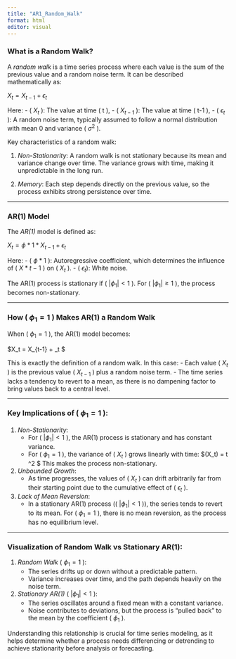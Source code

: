 ```yaml
---
title: "AR1_Random_Walk"
format: html
editor: visual
---
```


### What is a Random Walk?

A *random walk* is a time series process where each value is the sum of the previous value and a random noise term. It can be described mathematically as:

$X_{t} = X_{t-1} + \epsilon_t$

Here: - ( $X_t$ ): The value at time ( t ), - ( $X_{t-1}$ ): The value at time ( t-1 ), - ( $\epsilon_t$ ): A random noise term, typically assumed to follow a normal distribution with mean 0 and variance ( $\sigma^2$ ).

Key characteristics of a random walk: 

1. *Non-Stationarity*: A random walk is not stationary because its mean and variance change over time. The variance grows with time, making it unpredictable in the long run. 

2. *Memory*: Each step depends directly on the previous value, so the process exhibits strong persistence over time.

------------------------------------------------------------------------

### AR(1) Model

The *AR(1)* model is defined as:

$X_t = \phi*1*X_{t-1} + \epsilon_t$

Here: - ( $\phi*1$ ): Autoregressive coefficient, which determines the influence of ( $X*{t-1}$ ) on ( $X_t$ ). - ( $\epsilon_t$): White noise.

The AR(1) process is stationary if ( $|\phi_1| < 1$ ). For ( $|\phi_1| \geq 1$ ), the process becomes non-stationary.

------------------------------------------------------------------------

### How ( $\phi_1 = 1$ ) Makes AR(1) a Random Walk

When ( $\phi_1 = 1$ ), the AR(1) model becomes:

\$X_t = X\_{t-1} + \epsilon\_t \$

This is exactly the definition of a random walk. In this case: - Each value ( $X_t$ ) is the previous value ( $X_{t-1}$ ) plus a random noise term. - The time series lacks a tendency to revert to a mean, as there is no dampening factor to bring values back to a central level.

------------------------------------------------------------------------

### Key Implications of ( $\phi_1 = 1$ ):

1.  *Non-Stationarity*:
    -   For ( $|\phi_1| < 1$ ), the AR(1) process is stationary and has constant variance.
    -   For ( $\phi_1 = 1$ ), the variance of ( $X_t$ ) grows linearly with time: $\text{Var}(X_t) = t \cdot \sigma^2 $ This makes the process non-stationary.
2.  *Unbounded Growth*:
    -   As time progresses, the values of ( $X_t$ ) can drift arbitrarily far from their starting point due to the cumulative effect of ( $\epsilon_t$ ).
3.  *Lack of Mean Reversion*:
    -   In a stationary AR(1) process (( $|\phi_1| < 1$ )), the series tends to revert to its mean. For ( $\phi_1 = 1$ ), there is no mean reversion, as the process has no equilibrium level.

------------------------------------------------------------------------

### Visualization of Random Walk vs Stationary AR(1):

1.  *Random Walk* ( $\phi_1 = 1$ ):
    -   The series drifts up or down without a predictable pattern.
    -   Variance increases over time, and the path depends heavily on the noise term.
2.  *Stationary AR(1)* ( $|\phi_1| < 1$ ):
    -   The series oscillates around a fixed mean with a constant variance.
    -   Noise contributes to deviations, but the process is "pulled back" to the mean by the coefficient ( $\phi_1$ ).

Understanding this relationship is crucial for time series modeling, as it helps determine whether a process needs differencing or detrending to achieve stationarity before analysis or forecasting.
